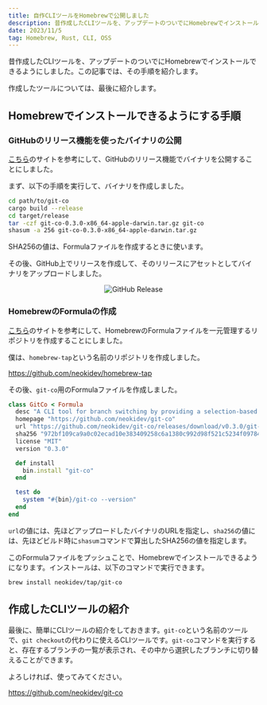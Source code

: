 ```yaml
---
title: 自作CLIツールをHomebrewで公開しました
description: 昔作成したCLIツールを、アップデートのついでにHomebrewでインストールできるようにしました。この記事では、その手順を紹介します。
date: 2023/11/5
tag: Homebrew, Rust, CLI, OSS
---
```


昔作成したCLIツールを、アップデートのついでにHomebrewでインストールできるようにしました。この記事では、その手順を紹介します。

作成したツールについては、最後に紹介します。

## Homebrewでインストールできるようにする手順

### GitHubのリリース機能を使ったバイナリの公開

[こちら](https://blog.ymgyt.io/entry/release-rust-with-homebrew/)のサイトを参考にして、GitHubのリリース機能でバイナリを公開することにしました。

まず、以下の手順を実行して、バイナリを作成しました。

```sh
cd path/to/git-co
cargo build --release
cd target/release
tar -czf git-co-0.3.0-x86_64-apple-darwin.tar.gz git-co
shasum -a 256 git-co-0.3.0-x86_64-apple-darwin.tar.gz
```

SHA256の値は、Formulaファイルを作成するときに使います。

その後、GitHub上でリリースを作成して、そのリリースにアセットとしてバイナリをアップロードしました。

<div align="center" style={{ marginTop: "1rem" }}>
  <img src="/homebrew-git-co/github-release.png" alt="GitHub Release" />
</div>


### HomebrewのFormulaの作成

[こちら](https://nasaemon.hateblo.jp/entry/cli-tool-banasi)のサイトを参考にして、HomebrewのFormulaファイルを一元管理するリポジトリを作成することにしました。

僕は、`homebrew-tap`という名前のリポジトリを作成しました。

https://github.com/neokidev/homebrew-tap

その後、`git-co`用のFormulaファイルを作成しました。

```ruby
class GitCo < Formula
  desc "A CLI tool for branch switching by providing a selection-based checkout process"
  homepage "https://github.com/neokidev/git-co"
  url "https://github.com/neokidev/git-co/releases/download/v0.3.0/git-co-0.3.0-x86_64-apple-darwin.tar.gz"
  sha256 "972bf109ca9a0c02ecad10e383409258c6a1380c992d98f521c5234f09784a94"
  license "MIT"
  version "0.3.0"

  def install
    bin.install "git-co"
  end

  test do
    system "#{bin}/git-co --version"
  end
end
```

`url`の値には、先ほどアップロードしたバイナリのURLを指定し、`sha256`の値には、先ほどビルド時に`shasum`コマンドで算出したSHA256の値を指定します。

このFormulaファイルをプッシュことで、Homebrewでインストールできるようになります。インストールは、以下のコマンドで実行できます。

```sh
brew install neokidev/tap/git-co
```

## 作成したCLIツールの紹介

最後に、簡単にCLIツールの紹介をしておきます。`git-co`という名前のツールで、`git checkout`の代わりに使えるCLIツールです。`git-co`コマンドを実行すると、存在するブランチの一覧が表示され、その中から選択したブランチに切り替えることができます。

よろしければ、使ってみてください。

https://github.com/neokidev/git-co

